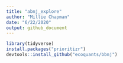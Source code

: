 ```yaml
---
title: "abnj_explore"
author: "Millie Chapman"
date: "6/22/2020"
output: github_document
---
```


```r
library(tidyverse)
install.packages("prioritizr")
devtools::install_github("ecoquants/bbnj")
```

